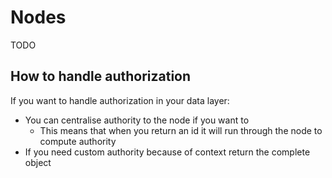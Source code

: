 # Nodes

TODO

## How to handle authorization

If you want to handle authorization in your data layer:

- You can centralise authority to the node if you want to
  - This means that when you return an id it will run through the node to compute authority
- If you need custom authority because of context return the complete object
